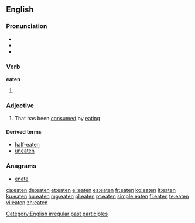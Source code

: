==English==

===Pronunciation===
* {{IPA|/ˈiːt(ə)n/}}
* {{audio|en-us-eaten.ogg|Audio (US)}}
* {{rhymes|iːtən}}

===Verb===
'''eaten'''

# {{past participle of|[[eat]]}}

===Adjective===
{{en-adj}}

# {{context|especially in combination}} That has been [[consumed]] by [[eating]]

====Derived terms====
* [[half-eaten]]
* [[uneaten]]

===Anagrams===
* [[enate#English|enate]]

[[Category:English irregular past participles]]

[[ca:eaten]]
[[de:eaten]]
[[et:eaten]]
[[el:eaten]]
[[es:eaten]]
[[fr:eaten]]
[[ko:eaten]]
[[it:eaten]]
[[ku:eaten]]
[[hu:eaten]]
[[mg:eaten]]
[[pl:eaten]]
[[pt:eaten]]
[[simple:eaten]]
[[fi:eaten]]
[[te:eaten]]
[[vi:eaten]]
[[zh:eaten]]